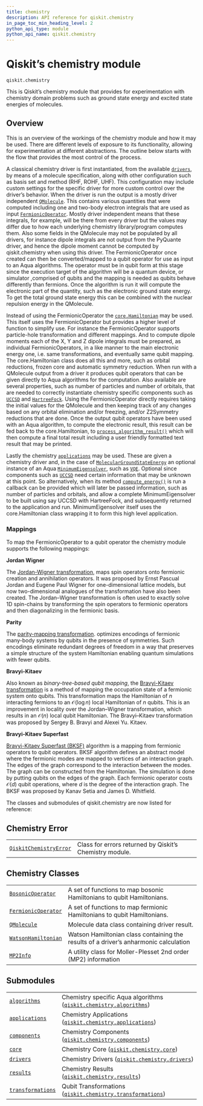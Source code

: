```yaml
---
title: chemistry
description: API reference for qiskit.chemistry
in_page_toc_min_heading_level: 2
python_api_type: module
python_api_name: qiskit.chemistry
---
```


<span id="module-qiskit.chemistry" />

<span id="qiskit-chemistry" />

# Qiskit’s chemistry module

<span id="module-qiskit.chemistry" />

`qiskit.chemistry`

This is Qiskit’s chemistry module that provides for experimentation with chemistry domain problems such as ground state energy and excited state energies of molecules.

## Overview

This is an overview of the workings of the chemistry module and how it may be used. There are different levels of exposure to its functionality, allowing for experimentation at different abstractions. The outline below starts with the flow that provides the most control of the process.

A classical chemistry driver is first instantiated, from the available [`drivers`](qiskit.chemistry.drivers#module-qiskit.chemistry.drivers "qiskit.chemistry.drivers"), by means of a molecule specification, along with other configuration such as basis set and method (RHF, ROHF, UHF). This configuration may include custom settings for the specific driver for more custom control over the driver’s behavior. When the driver is run the output is a mostly driver independent [`QMolecule`](qiskit.chemistry.QMolecule "qiskit.chemistry.QMolecule"). This contains various quantities that were computed including one and two-body electron integrals that are used as input [`FermionicOperator`](qiskit.chemistry.FermionicOperator "qiskit.chemistry.FermionicOperator"). Mostly driver independent means that these integrals, for example, will be there from every driver but the values may differ due to how each underlying chemistry library/program computes them. Also some fields in the QMolecule may not be populated by all drivers, for instance dipole integrals are not output from the PyQuante driver, and hence the dipole moment cannot be computed by qiskit.chemistry when using this driver. The FermionicOperator once created can then be converted/mapped to a qubit operator for use as input to an Aqua algorithms. The operator must be in qubit form at this stage since the execution target of the algorithm will be a quantum device, or simulator ,comprised of qubits and the mapping is needed as qubits behave differently than fermions. Once the algorithm is run it will compute the electronic part of the quantity, such as the electronic ground state energy. To get the total ground state energy this can be combined with the nuclear repulsion energy in the QMolecule.

Instead of using the FermionicOperator the [`core.Hamiltonian`](qiskit.chemistry.core.Hamiltonian "qiskit.chemistry.core.Hamiltonian") may be used. This itself uses the FermionicOperator but provides a higher level of function to simplify use. For instance the FermionicOperator supports particle-hole transformation and different mappings. And to compute dipole moments each of the X, Y and Z dipole integrals must be prepared, as individual FermionicOperators, in a like manner to the main electronic energy one, i.e. same transformations, and eventually same qubit mapping. The core.Hamiltonian class does all this and more, such as orbital reductions, frozen core and automatic symmetry reduction. When run with a QMolecule output from a driver it produces qubit operators that can be given directly to Aqua algorithms for the computation. Also available are several properties, such as number of particles and number of orbitals, that are needed to correctly instantiate chemistry specific components such as [`UCCSD`](qiskit.chemistry.components.variational_forms.UCCSD "qiskit.chemistry.components.variational_forms.UCCSD") and [`HartreeFock`](qiskit.chemistry.components.initial_states.HartreeFock "qiskit.chemistry.components.initial_states.HartreeFock"). Using the FermionicOperator directly requires taking the initial values for the QMolecule and then keeping track of any changes based on any orbital elimination and/or freezing, and/or Z2Symmetry reductions that are done. Once the output qubit operators have been used with an Aqua algorithm, to compute the electronic result, this result can be fed back to the core.Hamiltonian, to [`process_algorithm_result()`](qiskit.chemistry.core.Hamiltonian#process_algorithm_result "qiskit.chemistry.core.Hamiltonian.process_algorithm_result") which will then compute a final total result including a user friendly formatted text result that may be printed.

Lastly the chemistry [`applications`](qiskit.chemistry.applications#module-qiskit.chemistry.applications "qiskit.chemistry.applications") may be used. These are given a chemistry driver and, in the case of [`MolecularGroundStateEnergy`](qiskit.chemistry.applications.MolecularGroundStateEnergy "qiskit.chemistry.applications.MolecularGroundStateEnergy") an optional instance of an Aqua [`MinimumEigensolver`](qiskit.aqua.algorithms.MinimumEigensolver "qiskit.aqua.algorithms.MinimumEigensolver"), such as [`VQE`](qiskit.aqua.algorithms.VQE "qiskit.aqua.algorithms.VQE"). Optional since components such as [`UCCSD`](qiskit.chemistry.components.variational_forms.UCCSD "qiskit.chemistry.components.variational_forms.UCCSD") need certain information that may be unknown at this point. So alternatively, when its method [`compute_energy()`](qiskit.chemistry.applications.MolecularGroundStateEnergy#compute_energy "qiskit.chemistry.applications.MolecularGroundStateEnergy.compute_energy") is run a callback can be provided which will later be passed information, such as number of particles and orbitals, and allow a complete MinimumEigensolver to be built using say UCCSD with HartreeFock, and subsequently returned to the application and run. MinimumEigensolver itself uses the core.Hamiltonian class wrapping it to form this high level application.

### Mappings

To map the FermionicOperator to a qubit operator the chemistry module supports the following mappings:

**Jordan Wigner**

The [Jordan-Wigner transformation](https://rd.springer.com/article/10.1007%2FBF01331938), maps spin operators onto fermionic creation and annihilation operators. It was proposed by Ernst Pascual Jordan and Eugene Paul Wigner for one-dimensional lattice models, but now two-dimensional analogues of the transformation have also been created. The Jordan–Wigner transformation is often used to exactly solve 1D spin-chains by transforming the spin operators to fermionic operators and then diagonalizing in the fermionic basis.

**Parity**

The [parity-mapping transformation](https://arxiv.org/abs/1701.08213). optimizes encodings of fermionic many-body systems by qubits in the presence of symmetries. Such encodings eliminate redundant degrees of freedom in a way that preserves a simple structure of the system Hamiltonian enabling quantum simulations with fewer qubits.

**Bravyi-Kitaev**

Also known as *binary-tree-based qubit mapping*, the [Bravyi-Kitaev transformation](https://www.sciencedirect.com/science/article/pii/S0003491602962548) is a method of mapping the occupation state of a fermionic system onto qubits. This transformation maps the Hamiltonian of $n$ interacting fermions to an $\mathcal{O}(\log n)$ local Hamiltonian of $n$ qubits. This is an improvement in locality over the Jordan–Wigner transformation, which results in an $\mathcal{O}(n)$ local qubit Hamiltonian. The Bravyi–Kitaev transformation was proposed by Sergey B. Bravyi and Alexei Yu. Kitaev.

**Bravyi-Kitaev Superfast**

[Bravyi-Kitaev Superfast (BKSF)](https://aip.scitation.org/doi/10.1063/1.5019371) algorithm is a mapping from fermionic operators to qubit operators. BKSF algorithm defines an abstract model where the fermionic modes are mapped to vertices of an interaction graph. The edges of the graph correspond to the interaction between the modes. The graph can be constructed from the Hamiltonian. The simulation is done by putting qubits on the edges of the graph. Each fermionic operator costs $\mathcal{O}(d)$ qubit operations, where $d$ is the degree of the interaction graph. The BKSF was proposed by Kanav Setia and James D. Whitfield.

The classes and submodules of qiskit.chemistry are now listed for reference:

## Chemistry Error

|                                                                                                         |                                                         |
| ------------------------------------------------------------------------------------------------------- | ------------------------------------------------------- |
| [`QiskitChemistryError`](qiskit.chemistry.QiskitChemistryError "qiskit.chemistry.QiskitChemistryError") | Class for errors returned by Qiskit’s Chemistry module. |

## Chemistry Classes

|                                                                                                |                                                                                      |
| ---------------------------------------------------------------------------------------------- | ------------------------------------------------------------------------------------ |
| [`BosonicOperator`](qiskit.chemistry.BosonicOperator "qiskit.chemistry.BosonicOperator")       | A set of functions to map bosonic Hamiltonians to qubit Hamiltonians.                |
| [`FermionicOperator`](qiskit.chemistry.FermionicOperator "qiskit.chemistry.FermionicOperator") | A set of functions to map fermionic Hamiltonians to qubit Hamiltonians.              |
| [`QMolecule`](qiskit.chemistry.QMolecule "qiskit.chemistry.QMolecule")                         | Molecule data class containing driver result.                                        |
| [`WatsonHamiltonian`](qiskit.chemistry.WatsonHamiltonian "qiskit.chemistry.WatsonHamiltonian") | Watson Hamiltonian class containing the results of a driver’s anharmonic calculation |
| [`MP2Info`](qiskit.chemistry.MP2Info "qiskit.chemistry.MP2Info")                               | A utility class for Moller-Plesset 2nd order (MP2) information                       |

## Submodules

|                                                                                                                                  |                                                                                                                                                                           |
| -------------------------------------------------------------------------------------------------------------------------------- | ------------------------------------------------------------------------------------------------------------------------------------------------------------------------- |
| [`algorithms`](qiskit.chemistry.algorithms#module-qiskit.chemistry.algorithms "qiskit.chemistry.algorithms")                     | Chemistry specific Aqua algorithms ([`qiskit.chemistry.algorithms`](qiskit.chemistry.algorithms#module-qiskit.chemistry.algorithms "qiskit.chemistry.algorithms"))        |
| [`applications`](qiskit.chemistry.applications#module-qiskit.chemistry.applications "qiskit.chemistry.applications")             | Chemistry Applications ([`qiskit.chemistry.applications`](qiskit.chemistry.applications#module-qiskit.chemistry.applications "qiskit.chemistry.applications"))            |
| [`components`](qiskit.chemistry.components#module-qiskit.chemistry.components "qiskit.chemistry.components")                     | Chemistry Components ([`qiskit.chemistry.components`](qiskit.chemistry.components#module-qiskit.chemistry.components "qiskit.chemistry.components"))                      |
| [`core`](qiskit.chemistry.core#module-qiskit.chemistry.core "qiskit.chemistry.core")                                             | Chemistry Core ([`qiskit.chemistry.core`](qiskit.chemistry.core#module-qiskit.chemistry.core "qiskit.chemistry.core"))                                                    |
| [`drivers`](qiskit.chemistry.drivers#module-qiskit.chemistry.drivers "qiskit.chemistry.drivers")                                 | Chemistry Drivers ([`qiskit.chemistry.drivers`](qiskit.chemistry.drivers#module-qiskit.chemistry.drivers "qiskit.chemistry.drivers"))                                     |
| [`results`](qiskit.chemistry.results#module-qiskit.chemistry.results "qiskit.chemistry.results")                                 | Chemistry Results ([`qiskit.chemistry.results`](qiskit.chemistry.results#module-qiskit.chemistry.results "qiskit.chemistry.results"))                                     |
| [`transformations`](qiskit.chemistry.transformations#module-qiskit.chemistry.transformations "qiskit.chemistry.transformations") | Qubit Transformations ([`qiskit.chemistry.transformations`](qiskit.chemistry.transformations#module-qiskit.chemistry.transformations "qiskit.chemistry.transformations")) |

